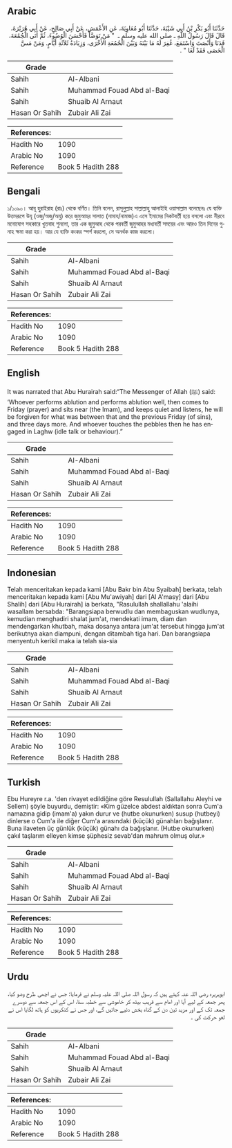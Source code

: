 ## Arabic


<div dir="rtl" lang="ar" style={{fontSize:'larger',backgroundColor:'#f8f9fa',padding:20}}>
حَدَّثَنَا أَبُو بَكْرِ بْنُ أَبِي شَيْبَةَ، حَدَّثَنَا أَبُو مُعَاوِيَةَ، عَنِ الأَعْمَشِ، عَنْ أَبِي صَالِحٍ، عَنْ أَبِي هُرَيْرَةَ، قَالَ قَالَ رَسُولُ اللَّهِ ـ صلى الله عليه وسلم ـ ‏ "‏ مَنْ تَوَضَّأَ فَأَحْسَنَ الْوُضُوءَ، ثُمَّ أَتَى الْجُمُعَةَ، فَدَنَا وَأَنْصَتَ وَاسْتَمَعَ، غُفِرَ لَهُ مَا بَيْنَهُ وَبَيْنَ الْجُمُعَةِ الأُخْرَى، وَزِيَادَةُ ثَلاَثَةِ أَيَّامٍ. وَمَنْ مَسَّ الْحَصَى فَقَدْ لَغَا ‏"‏ ‏.‏
</div>
<div style={{backgroundColor:'#f8f9fa',padding:20, marginBottom: 10}}><table> <thead> <tr> <th>Grade</th> <th></th> </tr> </thead> <tbody> <tr><td>Sahih</td><td>Al-Albani</td></tr><tr><td>Sahih</td><td>Muhammad Fouad Abd al-Baqi</td></tr><tr><td>Sahih</td><td>Shuaib Al Arnaut</td></tr><tr><td>Hasan Or Sahih</td><td>Zubair Ali Zai</td></tr></tbody></table><table> <thead> <tr> <th>References:</th> <th></th> </tr> </thead> <tbody><tr><td>Hadith No</td><td>1090</td></tr><tr><td>Arabic No</td><td>1090</td></tr><tr><td>Reference</td><td>Book 5 Hadith 288</td></tr></tbody></table></div>

## Bengali


<div dir="ltr" lang="bn" style={{fontSize:'larger',backgroundColor:'#f8f9fa',padding:20}}>
১/১০৯০। আবূ হুরাইরাহ (রাঃ) থেকে বর্ণিত। তিনি বলেন, রাসূলুল্লাহ সাল্লাল্লাহু আলাইহি ওয়াসাল্লাম বলেছেনঃ যে ব্যক্তি উত্তমরূপে উযূ (ওজু/অজু/অযু) করে জুমুআহর সালাত (নামায/নামাজ)এ এসে ইমামের নিকটবর্তী হয়ে বসলো এবং নীরবে মনোযোগ সহকারে খুতবাহ শুনলো, তার এক জুমুআহ থেকে পরবর্তী জুমুআহর মধ্যবর্তী সময়ের এবং আরও তিন দিনের গুনাহ ক্ষমা করা হয়। আর যে ব্যক্তি কংকর স্পর্শ করলো, সে অনর্থক কাজ করলো।
</div>
<div style={{backgroundColor:'#f8f9fa',padding:20, marginBottom: 10}}><table> <thead> <tr> <th>Grade</th> <th></th> </tr> </thead> <tbody> <tr><td>Sahih</td><td>Al-Albani</td></tr><tr><td>Sahih</td><td>Muhammad Fouad Abd al-Baqi</td></tr><tr><td>Sahih</td><td>Shuaib Al Arnaut</td></tr><tr><td>Hasan Or Sahih</td><td>Zubair Ali Zai</td></tr></tbody></table><table> <thead> <tr> <th>References:</th> <th></th> </tr> </thead> <tbody><tr><td>Hadith No</td><td>1090</td></tr><tr><td>Arabic No</td><td>1090</td></tr><tr><td>Reference</td><td>Book 5 Hadith 288</td></tr></tbody></table></div>

## English


<div dir="ltr" lang="en" style={{fontSize:'larger',backgroundColor:'#f8f9fa',padding:20}}>
It was narrated that Abu Hurairah said:“The Messenger of Allah (ﷺ) said: ‘Whoever performs ablution and performs ablution well, then comes to Friday (prayer) and sits near (the Imam), and keeps quiet and listens, he will be forgiven for what was between that and the previous Friday (of sins), and three days more. And whoever touches the pebbles then he has engaged in Laghw (idle talk or behaviour).”
</div>
<div style={{backgroundColor:'#f8f9fa',padding:20, marginBottom: 10}}><table> <thead> <tr> <th>Grade</th> <th></th> </tr> </thead> <tbody> <tr><td>Sahih</td><td>Al-Albani</td></tr><tr><td>Sahih</td><td>Muhammad Fouad Abd al-Baqi</td></tr><tr><td>Sahih</td><td>Shuaib Al Arnaut</td></tr><tr><td>Hasan Or Sahih</td><td>Zubair Ali Zai</td></tr></tbody></table><table> <thead> <tr> <th>References:</th> <th></th> </tr> </thead> <tbody><tr><td>Hadith No</td><td>1090</td></tr><tr><td>Arabic No</td><td>1090</td></tr><tr><td>Reference</td><td>Book 5 Hadith 288</td></tr></tbody></table></div>

## Indonesian


<div dir="ltr" lang="id" style={{fontSize:'larger',backgroundColor:'#f8f9fa',padding:20}}>
Telah menceritakan kepada kami [Abu Bakr bin Abu Syaibah] berkata, telah menceritakan kepada kami [Abu Mu'awiyah] dari [Al A'masy] dari [Abu Shalih] dari [Abu Hurairah] ia berkata, "Rasulullah shallallahu 'alaihi wasallam bersabda: "Barangsiapa berwudlu dan membaguskan wudlunya, kemudian menghadiri shalat jum'at, mendekati imam, diam dan mendengarkan khutbah, maka dosanya antara jum'at tersebut hingga jum'at berikutnya akan diampuni, dengan ditambah tiga hari. Dan barangsiapa menyentuh kerikil maka ia telah sia-sia
</div>
<div style={{backgroundColor:'#f8f9fa',padding:20, marginBottom: 10}}><table> <thead> <tr> <th>Grade</th> <th></th> </tr> </thead> <tbody> <tr><td>Sahih</td><td>Al-Albani</td></tr><tr><td>Sahih</td><td>Muhammad Fouad Abd al-Baqi</td></tr><tr><td>Sahih</td><td>Shuaib Al Arnaut</td></tr><tr><td>Hasan Or Sahih</td><td>Zubair Ali Zai</td></tr></tbody></table><table> <thead> <tr> <th>References:</th> <th></th> </tr> </thead> <tbody><tr><td>Hadith No</td><td>1090</td></tr><tr><td>Arabic No</td><td>1090</td></tr><tr><td>Reference</td><td>Book 5 Hadith 288</td></tr></tbody></table></div>

## Turkish


<div dir="ltr" lang="tr" style={{fontSize:'larger',backgroundColor:'#f8f9fa',padding:20}}>
Ebu Hureyre r.a. 'den rivayet edildiğine göre Resulullah (Sallallahu Aleyhi ve Sellem) şöyle buyurdu, demiştir: «Kim güzelce abdest aldıktan sonra Cum'a namazına gidip (imam'a) yakın durur ve (hutbe okunurken) susup (hutbeyi) dinlerse o Cum'a ile diğer Cum'a arasındaki (küçük) günahları bağışlanır. Buna ilaveten üç günlük (küçük) günahı da bağışlanır. (Hutbe okunurken) çakıl taşlarım elleyen kimse şüphesiz sevab'dan mahrum olmuş olur.»
</div>
<div style={{backgroundColor:'#f8f9fa',padding:20, marginBottom: 10}}><table> <thead> <tr> <th>Grade</th> <th></th> </tr> </thead> <tbody> <tr><td>Sahih</td><td>Al-Albani</td></tr><tr><td>Sahih</td><td>Muhammad Fouad Abd al-Baqi</td></tr><tr><td>Sahih</td><td>Shuaib Al Arnaut</td></tr><tr><td>Hasan Or Sahih</td><td>Zubair Ali Zai</td></tr></tbody></table><table> <thead> <tr> <th>References:</th> <th></th> </tr> </thead> <tbody><tr><td>Hadith No</td><td>1090</td></tr><tr><td>Arabic No</td><td>1090</td></tr><tr><td>Reference</td><td>Book 5 Hadith 288</td></tr></tbody></table></div>

## Urdu


<div dir="rtl" lang="ur" style={{fontSize:'larger',backgroundColor:'#f8f9fa',padding:20}}>
ابوہریرہ رضی اللہ عنہ کہتے ہیں کہ رسول اللہ صلی اللہ علیہ وسلم نے فرمایا: جس نے اچھی طرح وضو کیا، پھر جمعہ کے لیے آیا اور امام سے قریب بیٹھ کر خاموشی سے خطبہ سنا، اس کے اس جمعہ سے دوسرے جمعہ تک کے اور مزید تین دن کے گناہ بخش دئیے جائیں گے، اور جس نے کنکریوں کو ہاتھ لگایا اس نے لغو حرکت کی ۔
</div>
<div style={{backgroundColor:'#f8f9fa',padding:20, marginBottom: 10}}><table> <thead> <tr> <th>Grade</th> <th></th> </tr> </thead> <tbody> <tr><td>Sahih</td><td>Al-Albani</td></tr><tr><td>Sahih</td><td>Muhammad Fouad Abd al-Baqi</td></tr><tr><td>Sahih</td><td>Shuaib Al Arnaut</td></tr><tr><td>Hasan Or Sahih</td><td>Zubair Ali Zai</td></tr></tbody></table><table> <thead> <tr> <th>References:</th> <th></th> </tr> </thead> <tbody><tr><td>Hadith No</td><td>1090</td></tr><tr><td>Arabic No</td><td>1090</td></tr><tr><td>Reference</td><td>Book 5 Hadith 288</td></tr></tbody></table></div>